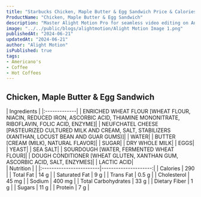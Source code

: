 ```yaml
---
title: "Starbucks Chicken, Maple Butter & Egg Sandwich Price & Calories"
ProductName: "Chicken, Maple Butter & Egg Sandwich" 
description: "Master Alight Motion Pro for seamless video editing on Android, iOS, and Tablets with our ultimate guide, unlocking advanced features and elevating your skills in 2024!"
image: "../../public/blogs/alightmotion/Alight Motion Image 1.png"
publishedAt: "2024-06-21"
updatedAt: "2024-06-21"
author: "Alight Motion"
isPublished: true
tags:
- Americano's
- Coffee
- Hot Coffees   
---
```


 
## Chicken, Maple Butter & Egg Sandwich 
 
<div className="tables-container">
  <div className="table-wrapper">
    | Ingredients  |  
    |:-------------|
     | ENRICHED WHEAT FLOUR [WHEAT FLOUR, NIACIN, REDUCED IRON, ASCORBIC ACID, THIAMINE MONONITRATE, RIBOFLAVIN, FOLIC ACID, ENZYME]|
    | NEUFCHATEL CHEESE [PASTEURIZED CULTURED MILK AND CREAM, SALT, STABILIZERS (XANTHAN, LOCUST BEAN AND GUAR GUMS)]|
    | WATER|
    | BUTTER [CREAM (MILK), NATURAL FLAVOR]|
    | SUGAR|
    | DRY WHOLE MILK|
    | EGGS|
    | YEAST|
    | SEA SALT|
    | SOURDOUGH [WATER, FERMENTED WHEAT FLOUR]|
    | DOUGH CONDITIONER [WHEAT GLUTEN, XANTHAN GUM, ASCORBIC ACID, SALT, ENZYMES]|
    | LACTIC ACID|
  </div>
  <div className="table-wrapper">
    | Nutrition               |                      |  
    |:------------------------|---------------------:|
| Calories                | 290                  |
    | Total Fat               | 14 g                 |
    | Saturated Fat           | 9 g                  |
    | Trans Fat               | 0.5 g                |
    | Cholesterol             | 45 mg                |
    | Sodium                  | 400 mg               |
    | Total Carbohydrates     | 33 g                 |
    | Dietary Fiber           | 1 g                  |
    | Sugars                  | 11 g                 |
    | Protein                 | 7 g                  |
  </div>
</div>
<style jsx>{`
  .tables-container {
    display: flex;
    flex-direction: row;
    gap: 30px;
  }
  .table-wrapper {
    width: 500px; /* Adjust as needed */
  }
  @media (max-width: 768px) {
    .tables-container {
      flex-direction: column;
      gap: 0px; /* Adjust as needed */
    }
    .table-wrapper {
      width: 100%; /* Adjust as needed */
    }
  }
`}</style>
